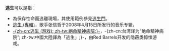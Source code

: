 '''逃生'''可以是指：
* 為保存性命而逃離現場，其使用範例參見[[逃生門|逃生門]]。
* [[逃生_(專輯)|逃生 (專輯)]]，歌手张信哲于2008年4月15日所发行的音乐专辑，
* [[絕命精神病院|-{zh-cn:逃生 (游戏); zh-tw:絕命精神病院;}-]]，-{zh-cn:台湾译为“绝命精神病院”; zh-tw:中國大陸譯為「逃生」;}-，由Red Barrels开发的隐蔽类惊悚游戏。
{{disambig|cat=二字消歧义}}